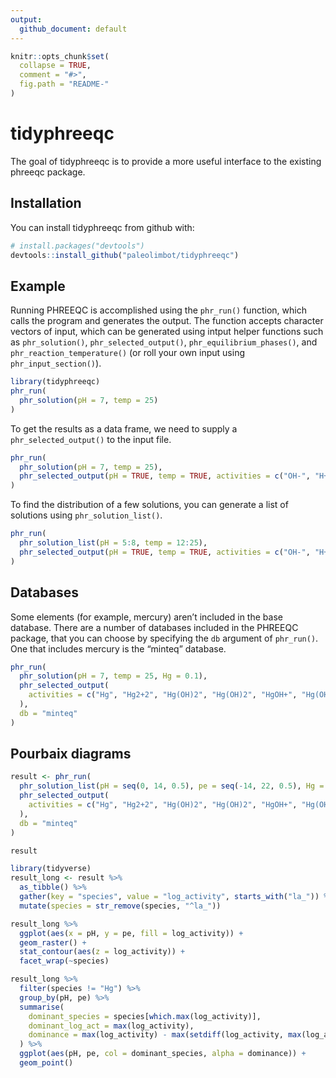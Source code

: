 ```yaml
---
output: 
  github_document: default
---
```


<!-- README.md is generated from README.Rmd. Please edit that file -->

```r
knitr::opts_chunk$set(
  collapse = TRUE,
  comment = "#>",
  fig.path = "README-"
)
```

# tidyphreeqc

The goal of tidyphreeqc is to provide a more useful interface to the existing phreeqc package.

## Installation

You can install tidyphreeqc from github with:

```r
# install.packages("devtools")
devtools::install_github("paleolimbot/tidyphreeqc")
```

## Example

Running PHREEQC is accomplished using the `phr_run()` function, which calls the program and generates the output. The function accepts character vectors of input, which can be generated using intput helper functions such as `phr_solution()`, `phr_selected_output()`, `phr_equilibrium_phases()`, and `phr_reaction_temperature()` (or roll your own input using `phr_input_section()`).

```r
library(tidyphreeqc)
phr_run(
  phr_solution(pH = 7, temp = 25)
)
```

To get the results as a data frame, we need to supply a `phr_selected_output()` to the input file.

```r
phr_run(
  phr_solution(pH = 7, temp = 25),
  phr_selected_output(pH = TRUE, temp = TRUE, activities = c("OH-", "H+", "O2"))
)
```

To find the distribution of a few solutions, you can generate a list of solutions using `phr_solution_list()`.

```r
phr_run(
  phr_solution_list(pH = 5:8, temp = 12:25),
  phr_selected_output(pH = TRUE, temp = TRUE, activities = c("OH-", "H+", "O2"))
)
```

## Databases

Some elements (for example, mercury) aren't included in the base database. There are a number of databases included in the PHREEQC package, that you can choose by specifying the `db` argument of `phr_run()`. One that includes mercury is the "minteq" database.

```r
phr_run(
  phr_solution(pH = 7, temp = 25, Hg = 0.1),
  phr_selected_output(
    activities = c("Hg", "Hg2+2", "Hg(OH)2", "Hg(OH)2", "HgOH+", "Hg(OH)3-")
  ),
  db = "minteq"
)
```

## Pourbaix diagrams

```r
result <- phr_run(
  phr_solution_list(pH = seq(0, 14, 0.5), pe = seq(-14, 22, 0.5), Hg = 0.1),
  phr_selected_output(
    activities = c("Hg", "Hg2+2", "Hg(OH)2", "Hg(OH)2", "HgOH+", "Hg(OH)3-")
  ),
  db = "minteq"
)

result
```

```r
library(tidyverse)
result_long <- result %>%
  as_tibble() %>%
  gather(key = "species", value = "log_activity", starts_with("la_")) %>%
  mutate(species = str_remove(species, "^la_"))

result_long %>%
  ggplot(aes(x = pH, y = pe, fill = log_activity)) +
  geom_raster() +
  stat_contour(aes(z = log_activity)) +
  facet_wrap(~species)

result_long %>%
  filter(species != "Hg") %>%
  group_by(pH, pe) %>%
  summarise(
    dominant_species = species[which.max(log_activity)],
    dominant_log_act = max(log_activity),
    dominance = max(log_activity) - max(setdiff(log_activity, max(log_activity)))
  ) %>%
  ggplot(aes(pH, pe, col = dominant_species, alpha = dominance)) +
  geom_point()
```

